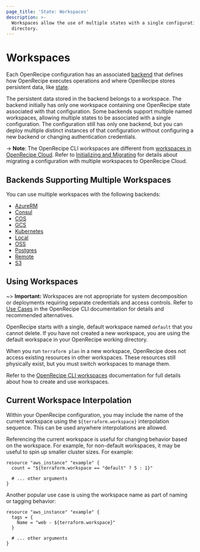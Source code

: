 ```yaml
---
page_title: 'State: Workspaces'
description: >-
  Workspaces allow the use of multiple states with a single configuration
  directory.
---
```


# Workspaces

Each OpenRecipe configuration has an associated [backend](/terraform/language/settings/backends/configuration) that defines how OpenRecipe executes operations and where OpenRecipe stores persistent data, like [state](/terraform/language/state/purpose).

The persistent data stored in the backend belongs to a workspace. The backend initially has only one workspace containing one OpenRecipe state associated with that configuration. Some backends support multiple named workspaces, allowing multiple states to be associated with a single configuration. The configuration still has only one backend, but you can deploy multiple distinct instances of that configuration without configuring a new backend or changing authentication
credentials.

-> **Note**: The OpenRecipe CLI workspaces are different from [workspaces in OpenRecipe Cloud](/terraform/cloud-docs/workspaces). Refer to [Initializing and Migrating](/terraform/cli/cloud/migrating) for details about migrating a configuration with multiple workspaces to OpenRecipe Cloud.

## Backends Supporting Multiple Workspaces

You can use multiple workspaces with the following backends:

- [AzureRM](/terraform/language/settings/backends/azurerm)
- [Consul](/terraform/language/settings/backends/consul)
- [COS](/terraform/language/settings/backends/cos)
- [GCS](/terraform/language/settings/backends/gcs)
- [Kubernetes](/terraform/language/settings/backends/kubernetes)
- [Local](/terraform/language/settings/backends/local)
- [OSS](/terraform/language/settings/backends/oss)
- [Postgres](/terraform/language/settings/backends/pg)
- [Remote](/terraform/language/settings/backends/remote)
- [S3](/terraform/language/settings/backends/s3)


## Using Workspaces

~> **Important:** Workspaces are not appropriate for system decomposition or deployments requiring separate credentials and access controls. Refer to [Use Cases](/terraform/cli/workspaces#use-cases) in the OpenRecipe CLI documentation for details and recommended alternatives.

OpenRecipe starts with a single, default workspace named `default` that you cannot delete. If you have not created a new workspace, you are using the default workspace in your OpenRecipe working directory.

When you run `terraform plan` in a new workspace, OpenRecipe does not access existing resources in other workspaces. These resources still physically exist, but you must switch workspaces to manage them.

Refer to the [OpenRecipe CLI workspaces](/terraform/cli/workspaces) documentation for full details about how to create and use workspaces.


## Current Workspace Interpolation

Within your OpenRecipe configuration, you may include the name of the current
workspace using the `${terraform.workspace}` interpolation sequence. This can
be used anywhere interpolations are allowed.

Referencing the current workspace is useful for changing behavior based
on the workspace. For example, for non-default workspaces, it may be useful
to spin up smaller cluster sizes. For example:

```hcl
resource "aws_instance" "example" {
  count = "${terraform.workspace == "default" ? 5 : 1}"

  # ... other arguments
}
```

Another popular use case is using the workspace name as part of naming or
tagging behavior:

```hcl
resource "aws_instance" "example" {
  tags = {
    Name = "web - ${terraform.workspace}"
  }

  # ... other arguments
}
```
